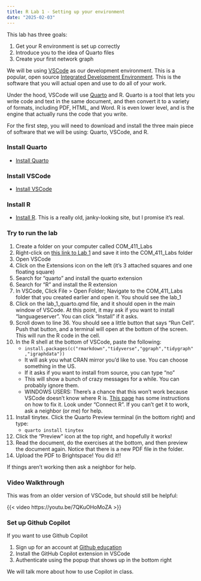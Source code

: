 ```yaml
---
title: R Lab 1 - Setting up your environment
date: "2025-02-03"
---
```


This lab has three goals:

1.  Get your R environment is set up correctly
2.  Introduce you to the idea of Quarto files
3.  Create your first network graph

We will be using [VSCode](https://en.wikipedia.org/wiki/VSCode) as our development environment. This is a popular, open
source [Integrated Development Environment](https://en.wikipedia.org/wiki/Integrated_Development_Environment). This is the software that you will actual open and use to do all of your work.

Under the hood, VSCode will use [Quarto](https://quarto.org/) and R. Quarto is a tool that lets you write code and text in the same document, and then convert it to a variety of formats, including PDF, HTML, and Word. R is even lower level, and is the engine that actually runs the code that you write.

For the first step, you will need to download and install the three main piece of software that we will be using: Quarto, VSCode, and R.

### Install Quarto {#install_quarto}

-   [Install Quarto](https://quarto.org/docs/get-started/)

### Install VSCode {#install_vscode}

-   [Install VSCode](https://code.visualstudio.com/Download)

### Install R {#install_r}

- [Install R](https://cran.r-project.org/). This is a really old, janky-looking site, but I promise it's real.

### Try to run the lab {#try_to_run_the_lab}

1.  Create a folder on your computer called COM_411_Labs
2.  Right-click on [this link to Lab 1](/assignments/r_labs/lab_1_quarto.qmd) and save it into the COM_411_Labs folder
3.  Open VSCode
4.  Click on the Extensions icon on the left (it's 3 attached squares and one floating square)
5.  Search for "quarto" and install the quarto extension
6.  Search for "R" and install the R extension
7.  In VSCode, Click File > Open Folder; Navigate to the COM_411_Labs
    folder that you created earlier and open it. You should see the lab_1
8.  Click on the lab_1_quarto.qmd file, and it should open in the main
    window of VSCode. At this point, it may ask if you want to install "languageserver". You can click "Install" if it asks.
9. Scroll down to line 36. You should see a little button that says "Run Cell". Push that button, and a terminal will open at the bottom of the screen. This will run the R code in the cell.
10. In the R shell at the bottom of VSCode, paste the following:
    -   `install.packages(c("rmarkdown","tidyverse","ggraph","tidygraph","igraphdata"))`
    -   It will ask you what CRAN mirror you'd like to use. You can
        choose something in the US.
    -   If it asks if you want to install from source, you can type
        "no"
    -   This will show a bunch of crazy messages for a while. You can
        probably ignore them.
    -  WINDOWS USERS: There's a chance that this won't work because VSCode doesn't know where R is. [This page](https://rolkra.github.io/R-VSCode/) has some instructions on how to fix it. Look under "Connect R". If you can't get it to work, ask a neighbor (or me) for help.
11. Install tinytex.
    Click the Quarto Preview terminal (in the bottom right) and type:
    -   `quarto install tinytex`
11. Click the "Preview" icon at the top right, and hopefully it works!
12. Read the document, do the exercises at the bottom, and then
preview the document again. Notice that there is a new PDF file in the folder.
15. Upload the PDF to Brightspace! You did it!!

If things aren't working then ask a neighbor for help.

### Video Walkthrough {#video_walkthrough}

This was from an older version of VSCode, but should still be helpful:

{{< video https://youtu.be/7QKuOHoMoZA >}}


### Set up Github Copilot {#set_up_github_copilot}

If you want to use Github Copilot

1.  Sign up for an account at [Github
    education](https://education.github.com/students)
2.  Install the GitHub Copilot extension in VSCode
3.  Authenticate using the popup that shows up in the bottom right

We will talk more about how to use Copilot in class.
